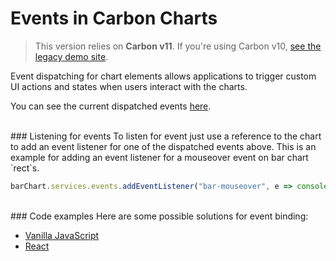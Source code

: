 
<Meta title="Docs/Tutorials/Event listeners" />

# Events in Carbon Charts
> This version relies on <b>Carbon v11</b>. If you're using Carbon v10, <a href="https://carbon-charts-0x.netlify.app" target="_blank" rel="noreferrer">see the legacy demo site</a>.

Event dispatching for chart elements allows applications to trigger custom UI actions and states when users interact with the charts.

You can see the current dispatched events [here](https://carbon-design-system.github.io/carbon-charts/documentation/modules/_interfaces_events_.html).

<br/>
### Listening for events
To listen for event just use a reference to the chart to add an event listener for one of the dispatched events above.
This is an example for adding an event listener for a mouseover event on bar chart `rect`s.

```ts
barChart.services.events.addEventListener("bar-mouseover", e => console.log(e.detail))
```

<br/>
### Code examples
Here are some possible solutions for event binding:

- [Vanilla JavaScript](https://codesandbox.io/p/sandbox/carbon-charts-vanilla-event-binding-9b1i5?file=/src/index.js)
- [React](https://codesandbox.io/p/sandbox/carbon-charts-react-event-binding-contributed-by-eric-lowry-upztp?file=/src/App.js)
